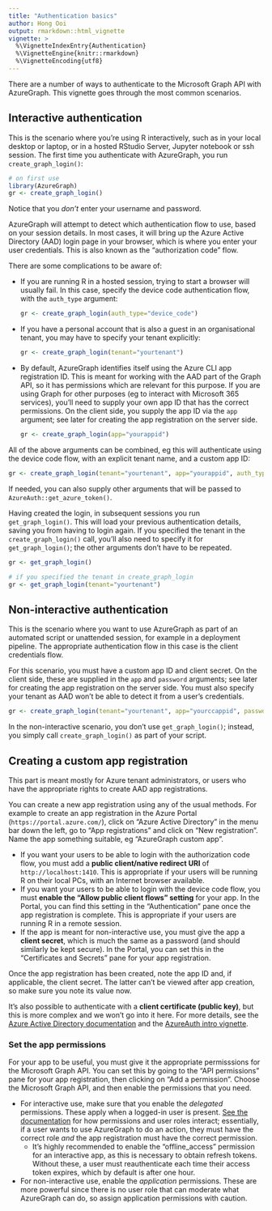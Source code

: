 ```yaml
---
title: "Authentication basics"
author: Hong Ooi
output: rmarkdown::html_vignette
vignette: >
  %\VignetteIndexEntry{Authentication}
  %\VignetteEngine{knitr::rmarkdown}
  %\VignetteEncoding{utf8}
---
```


There are a number of ways to authenticate to the Microsoft Graph API with AzureGraph. This vignette goes through the most common scenarios.

## Interactive authentication

This is the scenario where you're using R interactively, such as in your local desktop or laptop, or in a hosted RStudio Server, Jupyter notebook or ssh session. The first time you authenticate with AzureGraph, you run `create_graph_login()`:

```r
# on first use
library(AzureGraph)
gr <- create_graph_login()
```

Notice that you _don't_ enter your username and password.

AzureGraph will attempt to detect which authentication flow to use, based on your session details. In most cases, it will bring up the Azure Active Directory (AAD) login page in your browser, which is where you enter your user credentials. This is also known as the "authorization code" flow.

There are some complications to be aware of:

- If you are running R in a hosted session, trying to start a browser will usually fail. In this case, specify the device code authentication flow, with the `auth_type` argument:

  ```r
  gr <- create_graph_login(auth_type="device_code")
  ```

- If you have a personal account that is also a guest in an organisational tenant, you may have to specify your tenant explicitly:

  ```r
  gr <- create_graph_login(tenant="yourtenant")
  ```

- By default, AzureGraph identifies itself using the Azure CLI app registration ID. This is meant for working with the AAD part of the Graph API, so it has permissions which are relevant for this purpose. If you are using Graph for other purposes (eg to interact with Microsoft 365 services), you'll need to supply your own app ID that has the correct permissions. On the client side, you supply the app ID via the `app` argument; see later for creating the app registration on the server side.

  ```r
  gr <- create_graph_login(app="yourappid")
  ```

All of the above arguments can be combined, eg this will authenticate using the device code flow, with an explicit tenant name, and a custom app ID:

```r
gr <- create_graph_login(tenant="yourtenant", app="yourappid", auth_type="device_code")
```

If needed, you can also supply other arguments that will be passed to `AzureAuth::get_azure_token()`.

Having created the login, in subsequent sessions you run `get_graph_login()`. This will load your previous authentication details, saving you from having to login again. If you specified the tenant in the `create_graph_login()` call, you'll also need to specify it for `get_graph_login()`; the other arguments don't have to be repeated.

```r
gr <- get_graph_login()

# if you specified the tenant in create_graph_login
gr <- get_graph_login(tenant="yourtenant")
```

## Non-interactive authentication

This is the scenario where you want to use AzureGraph as part of an automated script or unattended session, for example in a deployment pipeline. The appropriate authentication flow in this case is the client credentials flow.

For this scenario, you must have a custom app ID and client secret. On the client side, these are supplied in the `app` and `password` arguments; see later for creating the app registration on the server side. You must also specify your tenant as AAD won't be able to detect it from a user's credentials.

  ```r
  gr <- create_graph_login(tenant="yourtenant", app="yourccappid", password="client_secret")
  ```

In the non-interactive scenario, you don't use `get_graph_login()`; instead, you simply call `create_graph_login()` as part of your script.

## Creating a custom app registration

This part is meant mostly for Azure tenant administrators, or users who have the appropriate rights to create AAD app registrations.

You can create a new app registration using any of the usual methods. For example to create an app registration in the Azure Portal (`https://portal.azure.com/`), click on "Azure Active Directory" in the menu bar down the left, go to "App registrations" and click on "New registration". Name the app something suitable, eg "AzureGraph custom app".

- If you want your users to be able to login with the authorization code flow, you must add a **public client/native redirect URI** of `http://localhost:1410`. This is appropriate if your users will be running R on their local PCs, with an Internet browser available.
- If you want your users to be able to login with the device code flow, you must **enable the "Allow public client flows" setting** for your app. In the Portal, you can find this setting in the "Authentication" pane once the app registration is complete. This is appropriate if your users are running R in a remote session.
- If the app is meant for non-interactive use, you must give the app a **client secret**, which is much the same as a password (and should similarly be kept secure). In the Portal, you can set this in the "Certificates and Secrets" pane for your app registration.

Once the app registration has been created, note the app ID and, if applicable, the client secret. The latter can't be viewed after app creation, so make sure you note its value now.

It's also possible to authenticate with a **client certificate (public key)**, but this is more complex and we won't go into it here. For more details, see the [Azure Active Directory documentation](https://docs.microsoft.com/en-au/azure/active-directory/develop/v2-oauth2-client-creds-grant-flow) and the [AzureAuth intro vignette](https://cran.r-project.org/package=AzureAuth/vignettes/token.html).

### Set the app permissions

For your app to be useful, you must give it the appropriate permisssions for the Microsoft Graph API. You can set this by going to the "API permissions" pane for your app registration, then clicking on "Add a permission". Choose the Microsoft Graph API, and then enable the permissions that you need.

- For interactive use, make sure that you enable the _delegated_ permissions. These apply when a logged-in user is present. [See the documentation](https://docs.microsoft.com/en-us/graph/auth/auth-concepts#microsoft-graph-permissions) for how permissions and user roles interact; essentially, if a user wants to use AzureGraph to do an action, they must have the correct role _and_ the app registration must have the correct permission.
  - It's highly recommended to enable the "offline_access" permission for an interactive app, as this is necessary to obtain refresh tokens. Without these, a user must reauthenticate each time their access token expires, which by default is after one hour.
- For non-interactive use, enable the _application_ permissions. These are more powerful since there is no user role that can moderate what AzureGraph can do, so assign application permissions with caution.


